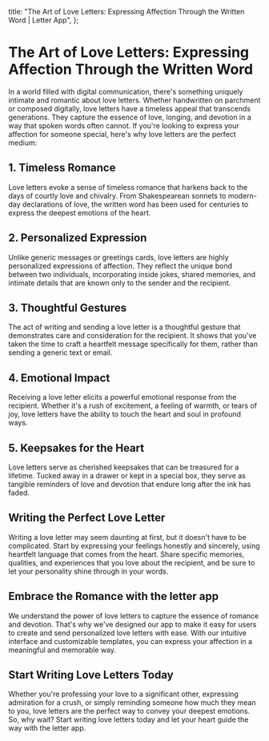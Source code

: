 
  title: "The Art of Love Letters: Expressing Affection Through the Written Word | Letter App",
};

# The Art of Love Letters: Expressing Affection Through the Written Word

<MdxImage src="/blog/art-love-letters.jpg" alt="The Art of Love Letters: Expressing Affection Through the Written Word" width={800} height={700} />

In a world filled with digital communication, there's something uniquely intimate and romantic about love letters. Whether handwritten on parchment or composed digitally, love letters have a timeless appeal that transcends generations. They capture the essence of love, longing, and devotion in a way that spoken words often cannot. If you're looking to express your affection for someone special, here's why love letters are the perfect medium:

## 1. Timeless Romance

Love letters evoke a sense of timeless romance that harkens back to the days of courtly love and chivalry. From Shakespearean sonnets to modern-day declarations of love, the written word has been used for centuries to express the deepest emotions of the heart.

## 2. Personalized Expression

Unlike generic messages or greetings cards, love letters are highly personalized expressions of affection. They reflect the unique bond between two individuals, incorporating inside jokes, shared memories, and intimate details that are known only to the sender and the recipient.

## 3. Thoughtful Gestures

The act of writing and sending a love letter is a thoughtful gesture that demonstrates care and consideration for the recipient. It shows that you've taken the time to craft a heartfelt message specifically for them, rather than sending a generic text or email.

## 4. Emotional Impact

Receiving a love letter elicits a powerful emotional response from the recipient. Whether it's a rush of excitement, a feeling of warmth, or tears of joy, love letters have the ability to touch the heart and soul in profound ways.

## 5. Keepsakes for the Heart

Love letters serve as cherished keepsakes that can be treasured for a lifetime. Tucked away in a drawer or kept in a special box, they serve as tangible reminders of love and devotion that endure long after the ink has faded.

## Writing the Perfect Love Letter

Writing a love letter may seem daunting at first, but it doesn't have to be complicated. Start by expressing your feelings honestly and sincerely, using heartfelt language that comes from the heart. Share specific memories, qualities, and experiences that you love about the recipient, and be sure to let your personality shine through in your words.

## Embrace the Romance with the letter app

We understand the power of love letters to capture the essence of romance and devotion. That's why we've designed our app to make it easy for users to create and send personalized love letters with ease. With our intuitive interface and customizable templates, you can express your affection in a meaningful and memorable way.

## Start Writing Love Letters Today

Whether you're professing your love to a significant other, expressing admiration for a crush, or simply reminding someone how much they mean to you, love letters are the perfect way to convey your deepest emotions. So, why wait? Start writing love letters today and let your heart guide the way with the letter app.
